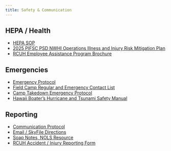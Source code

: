 ```yaml
---
title: Safety & Communication
---
```


## HEPA / Health

-   [HEPA SOP](https://docs.google.com/document/d/11_b7DEgAzzm-B1ct64IMD7Wl0eupd4DSkX23WyMRUYc/edit?usp=sharing){.external target="_blank"}
-   [2025 PIFSC PSD NWHI Operations Illness and Injury Risk Mitigation Plan](https://docs.google.com/document/d/1XpXBhXfYftiAGn0ggQ4B7xPdO8QSCIR5/edit?usp=sharing&ouid=111160936144270501572&rtpof=true&sd=true){.external target="_blank"}
-   [RCUH Employee Assistance Program Brochure](https://drive.google.com/file/d/1u6Ah77UmaVmiA3PiC52Ck9OxDLe12ATk/view?usp=sharing){.external target="_blank"}

## Emergencies

-   [Emergency Protocol](https://docs.google.com/document/d/1bct9mv_JhczIkr7Bhx5W_txtQa4fKo_Hba9diohxQ54/edit?usp=sharing){.external target="_blank"}
-   [Field Camp Regular and Emergency Contact List](https://docs.google.com/document/d/1OgxWw3GioTt9gAzqMgC1TEgmVWUEs9ZGwl95qgde2Ig/edit?usp=sharing){.external target="_blank"}
-   [Camp Takedown Emergency Protocol](https://docs.google.com/document/d/1JrFgn1PePoON2VS7u8A5zV-9gvq6NkYXf4dHygEdWSI/edit?usp=sharing){.external target="_blank"}
-   [Hawaii Boater's Hurricane and Tsunami Safety Manual](https://drive.google.com/file/d/1P8A_qSCJSegbTMre4TumOBZJznJHMEpp/view?usp=sharing){.external target="_blank"}

## Reporting

-   [Communication Protocol](https://docs.google.com/document/d/14fkwFLLkIIj8OV80xEg5G0lzZ_OlKp1EUlolTRfRF5w/edit?usp=sharing){.external target="_blank"}
-   [Email / SkyFile Directions](https://docs.google.com/document/d/1y3SEuaLFK7PLSz24mpzh3dteoV9pA-12RD5SZUGwaEE/edit?usp=sharing){.external target="_blank"}
-   [Soap Notes, NOLS Resource](https://drive.google.com/file/d/1mMBRVZggA9rNMam91xUB-sOPGX008G9d/view?usp=sharing){.external target="_blank"}
-   [RCUH Accident / Injury Reporting Form](https://drive.google.com/file/d/1ztVR9hdqSjJCB8DqQeB53OfmMkYZNTB1/view?usp=sharing){.external target="_blank"}

